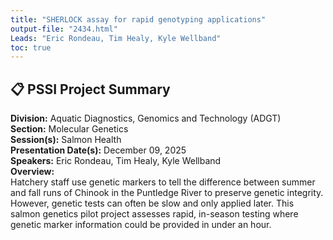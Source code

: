 ```yaml
---
title: "SHERLOCK assay for rapid genotyping applications"
output-file: "2434.html"
Leads: "Eric Rondeau, Tim Healy, Kyle Wellband"
toc: true
---
```


## 📋 PSSI Project Summary

**Division:** Aquatic Diagnostics, Genomics and Technology (ADGT)  
**Section:** Molecular Genetics  
**Session(s):** Salmon Health  
**Presentation Date(s):** December 09, 2025  
**Speakers:** Eric Rondeau, Tim Healy, Kyle Wellband  
**Overview:**  
Hatchery staff use genetic markers to tell the difference between summer and fall runs of Chinook in the Puntledge River to preserve genetic integrity. However, genetic tests can often be slow and only applied later. This salmon genetics pilot project assesses rapid, in-season testing where genetic marker information could be provided in under an hour.    

